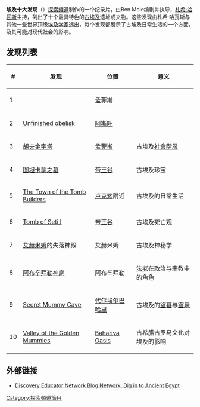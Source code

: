 {{Infobox television
| show_name          = Egypt's Ten Greatest Discoveries<br>埃及十大发现
| image              =
| caption            =
| format             = 纪录片
| camera             =
| picture_format     =
| audio_format       =
| runtime            = 120分钟（包括广告）
| creator            = [[札希·哈瓦斯|札希·哈瓦斯]]
| developer          =
| executive_producer =
| starring           = [[札希·哈瓦斯|札希·哈瓦斯]]
| narrated           =
| opentheme          =
| endtheme           =
| country            = {{CAN}}<br>{{EGY}}
| language           = 英语
| network            = [[探索频道|探索频道]]
| first_aired        = 2008年4月6日
| last_aired         =
| num_episodes       = 1
| list_episodes      =
| website            = http://www.discoverychannel.ca/shows/showdetails.aspx?sid=7635{{dead link|date=2017年12月 |bot=InternetArchiveBot |fix-attempted=yes }}
}}

'''埃及十大发现'''（{{lang-en|Egypt's Ten Greatest Discoveries}}）[[探索頻道|探索頻道]]制作的一个纪录片，由Ben Mole编剧并执导，[[札希·哈瓦斯|札希·哈瓦斯]]主持，列出了十个最具特色的[[古埃及|古埃及]]遗址或文物。这些发现由札希·哈瓦斯与其他一些世界顶级[[埃及学|埃及学家]]选出，每个发现都展示了古埃及日常生活的一个方面，及其可能对现代社会的影响。

==发现列表==

{| class="wikitable"
|-
! #
! 发现
! 位置
! 意义
|-
| 1
| {{le|太阳船|Khufu ship}}
| [[孟菲斯及其墓地金字塔|孟菲斯]]
| {{le|古埃及技术|Ancient Egyptian technology|古埃及造船术}}
|-
| 2
| [[Unfinished_obelisk|Unfinished obelisk]]
| [[阿斯旺|阿斯旺]]
| {{le|古埃及技术|Ancient Egyptian technology|古埃及土木工程}}
|-
| 3
| [[胡夫金字塔|胡夫金字塔]]
| [[孟菲斯及其墓地金字塔|孟菲斯]]
| 古埃及[[社會階層|社會階層]]
|-
| 4
| [[KV62|图坦卡蒙之墓]]
| [[帝王谷|帝王谷]]
| 古埃及珍宝
|-
| 5
| [[Deir_el-Medina|The Town of the Tomb Builders]]
| [[卢克索|卢克索]]附近
| 古埃及的日常生活
|-
| 6
| [[KV17|Tomb of Seti I]]
| [[帝王谷|帝王谷]]
| 古埃及死亡观
|-
| 7
| [[艾赫米姆|艾赫米姆]]的失落神殿
| 艾赫米姆
| 古埃及神秘学
|-
| 8
| [[阿布辛拜勒神廟|阿布辛拜勒神廟]]
| 阿布辛拜勒
| [[法老|法老]]在政治与宗教中的角色
|-
| 9
| [[DB320|Secret Mummy Cave]]
| [[代尔埃尔巴哈里|代尔埃尔巴哈里]]
| 古埃及的[[盜墓|盜墓]]与[[盜屍|盜屍]]
|-
| 10
| [[Valley_of_the_Golden_Mummies|Valley of the Golden Mummies]]
| [[Bahariya_Oasis|Bahariya Oasis]]
| 古希腊古罗马文化对埃及的影响
|}

==外部链接==
*[http://blog.discoveryeducation.com/blog/2008/03/26/dig-in-to-ancient-egypt/ Discovery Educator Network Blog Network: Dig in to Ancient Egypt]{{Wayback|url=http://blog.discoveryeducation.com/blog/2008/03/26/dig-in-to-ancient-egypt/ |date=20080527093152 }}

[[Category:探索頻道節目|Category:探索頻道節目]]